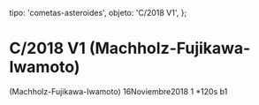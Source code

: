 
  tipo: 'cometas-asteroides',
  objeto: 'C/2018 V1',
};

# C/2018 V1 (Machholz-Fujikawa-Iwamoto)

<Imagen
  src="registro/c2018-v1_20181116_2018v1_20181116_i88.jpg"
  fecha="20181116"
/>

 (Machholz-Fujikawa-Iwamoto) 16Noviembre2018 1 *120s b1